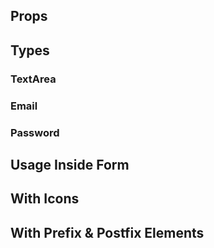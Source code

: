 
<Meta
    title="Components/Display/TextInput"
    of={TextInputStories}
/>

<Title>TextInput</Title>

<div className="w-[360px] max-w-full">
    <SingleLineCodeBlock text={`import { TextInput } from 'chaya-ui';`} />
</div>

<Primary />

## Props

<Controls />

## Types

### TextArea


### Email


### Password


## Usage Inside Form


## With Icons


## With Prefix & Postfix Elements


